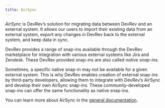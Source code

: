 ```yaml
---
title: AirSync
---
```

_AirSync_ is DevRev’s solution for migrating data between DevRev and an external system. 
It allows our users to import their existing data from an external system,
export any changes in DevRev back to the external system, and keep data in sync.

DevRev provides a range of snap-ins available through the DevRev marketplace for integration with
various external systems like Jira and Zendesk.
These DevRev provided snap-ins are also called _native snap-ins_.

Sometimes, a specific native snap-in may not be available for a given external system. 
This is why DevRev enables creation of external snap-ins by third-party developers,
allowing them to integrate with DevRev’s AirSync and develop their own AirSync snap-ins. 
These community-developed snap-ins can offer the same functionality as native snap-ins.

You can learn more about AirSync in the [general documentation](https://docs.devrev.ai/import#airdrop-features).
